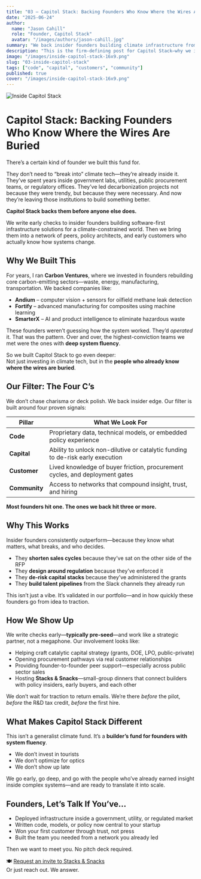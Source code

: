 ```yaml
---
title: "03 – Capitol Stack: Backing Founders Who Know Where the Wires Are Buried"
date: "2025-06-24"
author:
  name: "Jason Cahill"
  role: "Founder, Capitol Stack"
  avatar: "/images/authors/jason-cahill.jpg"
summary: "We back insider founders building climate infrastructure from within. The ones who already know where the wires are buried."
description: "This is the firm-defining post for Capitol Stack—why we invest in system-fluent founders and how we do it."
image: "/images/inside-capitol-stack-16x9.png"
slug: "03-inside-capitol-stack"
tags: ["code", "capital", "customers", "community"]
published: true
cover: "/images/inside-capitol-stack-16x9.png"
---
```


![Inside Capitol Stack](/images/inside-capitol-stack-16x9.png)

# Capitol Stack: Backing Founders Who Know Where the Wires Are Buried

There’s a certain kind of founder we built this fund for.

They don’t need to “break into” climate tech—they’re already inside it. They’ve spent years inside government labs, utilities, public procurement teams, or regulatory offices. They’ve led decarbonization projects not because they were trendy, but because they were necessary. And now they’re leaving those institutions to build something better.

**Capitol Stack backs them before anyone else does.**

We write early checks to insider founders building software-first infrastructure solutions for a climate-constrained world. Then we bring them into a network of peers, policy architects, and early customers who actually know how systems change.

## Why We Built This

For years, I ran **Carbon Ventures**, where we invested in founders rebuilding core carbon-emitting sectors—waste, energy, manufacturing, transportation. We backed companies like:

- **Andium** – computer vision + sensors for oilfield methane leak detection  
- **Fortify** – advanced manufacturing for composites using machine learning  
- **SmarterX** – AI and product intelligence to eliminate hazardous waste

These founders weren’t guessing how the system worked. They’d *operated* it. That was the pattern. Over and over, the highest-conviction teams we met were the ones with **deep system fluency**.

So we built Capitol Stack to go even deeper:  
Not just investing in climate tech, but in the **people who already know where the wires are buried**.

## Our Filter: The Four C’s

We don’t chase charisma or deck polish. We back insider edge. Our filter is built around four proven signals:

| Pillar       | What We Look For                                                                 |
|--------------|----------------------------------------------------------------------------------|
| **Code**     | Proprietary data, technical models, or embedded policy experience               |
| **Capital**  | Ability to unlock non-dilutive or catalytic funding to de-risk early execution  |
| **Customer** | Lived knowledge of buyer friction, procurement cycles, and deployment gates     |
| **Community**| Access to networks that compound insight, trust, and hiring                     |

**Most founders hit one. The ones we back hit three or more.**

## Why This Works

Insider founders consistently outperform—because they know what matters, what breaks, and who decides.

- They **shorten sales cycles** because they’ve sat on the other side of the RFP  
- They **design around regulation** because they’ve enforced it  
- They **de-risk capital stacks** because they’ve administered the grants  
- They **build talent pipelines** from the Slack channels they already run

This isn’t just a vibe. It’s validated in our portfolio—and in how quickly these founders go from idea to traction.

## How We Show Up

We write checks early—**typically pre-seed**—and work like a strategic partner, not a megaphone. Our involvement looks like:

- Helping craft catalytic capital strategy (grants, DOE, LPO, public-private)  
- Opening procurement pathways via real customer relationships  
- Providing founder-to-founder peer support—especially across public sector sales  
- Hosting **Stacks & Snacks**—small-group dinners that connect builders with policy insiders, early buyers, and each other

We don’t wait for traction to return emails. We’re there *before* the pilot, *before* the R&D tax credit, *before* the first hire.

## What Makes Capitol Stack Different

This isn’t a generalist climate fund. It’s a **builder’s fund for founders with system fluency**.

- We don’t invest in tourists  
- We don’t optimize for optics  
- We don’t show up late

We go early, go deep, and go with the people who’ve already earned insight inside complex systems—and are ready to translate it into scale.

## Founders, Let’s Talk If You’ve…

- Deployed infrastructure inside a government, utility, or regulated market  
- Written code, models, or policy now central to your startup  
- Won your first customer through trust, not press  
- Built the team you needed from a network you already led

Then we want to meet you. No pitch deck required.

🍽️ [Request an invite to Stacks & Snacks](https://capitolstack.vc/contact)  
Or just reach out. We answer.
